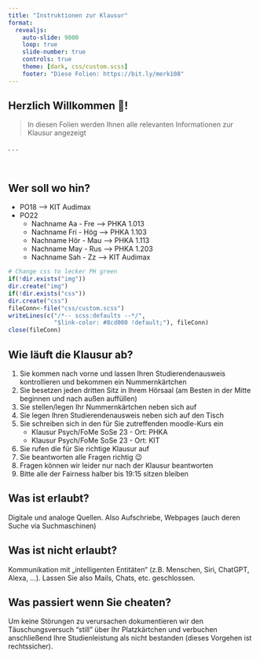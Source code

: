 ```yaml
---
title: "Instruktionen zur Klausur"
format: 
  revealjs:
    auto-slide: 9000
    loop: true
    slide-number: true
    controls: true
    theme: [dark, css/custom.scss]
    footer: "Diese Folien: https://bit.ly/merk108"
---
```


## Herzlich Willkommen 🤗!
> In diesen Folien werden Ihnen alle relevanten Informationen zur Klausur angezeigt


. . .

<br>

::: {.callout-note}
## Wer soll wo hin?
* PO18 —> KIT Audimax
* PO22 
    * Nachname Aa - Fre —> PHKA 1.013
    * Nachname Fri - Hög —> PHKA 1.103
    * Nachname Hör - Mau —> PHKA 1.113
    * Nachname May - Rus —> PHKA 1.203
    * Nachname Sah - Zz —> KIT Audimax
:::

```r
# Change css to lecker PH green
if(!dir.exists("img"))
dir.create("img")
if(!dir.exists("css"))
dir.create("css")
fileConn<-file("css/custom.scss")
writeLines(c("/*-- scss:defaults --*/",
             "$link-color: #8cd000 !default;"), fileConn)
close(fileConn)
```

## Wie läuft die Klausur ab? {.smaller}
1) Sie kommen nach vorne und lassen Ihren Studierendenausweis kontrollieren und bekommen ein Nummernkärtchen
2) Sie besetzen jeden dritten Sitz in Ihrem Hörsaal (am Besten in der Mitte beginnen und nach außen auffüllen)
3) Sie stellen/legen Ihr Nummernkärtchen neben sich auf
4) Sie legen Ihren Studierendenausweis neben sich auf den Tisch
5) Sie schreiben sich in den für Sie zutreffenden moodle-Kurs ein
    * Klausur Psych/FoMe SoSe 23 - Ort: PHKA
    * Klausur Psych/FoMe SoSe 23 - Ort: KIT
6) Sie rufen die für Sie richtige Klausur auf    
7) Sie beantworten alle Fragen richtig 😉
8) Fragen können wir leider nur nach der Klausur beantworten
9) Bitte alle der Fairness halber bis 19:15 sitzen bleiben

## 
::: {.callout-note icon=false}

## Was ist erlaubt?
Digitale und analoge Quellen. Also Aufschriebe, Webpages (auch deren Suche via Suchmaschinen)
:::

::: {.callout-important icon=true}
## Was ist nicht erlaubt?
Kommunikation mit „intelligenten Entitäten“ (z.B. Menschen, Siri, ChatGPT, Alexa, …).
Lassen Sie also Mails, Chats, etc. geschlossen.
:::

::: {.callout-caution icon=true}
## Was passiert wenn Sie cheaten?
Um keine Störungen zu verursachen dokumentieren wir den Täuschungsversuch "still" über Ihr Platzkärtchen und verbuchen anschließend Ihre Studienleistung als nicht bestanden (dieses Vorgehen ist rechtssicher).
:::
